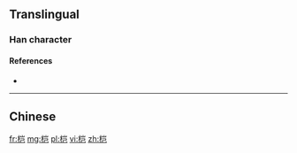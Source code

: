 {{also|榿}}
==Translingual==

===Han character===
{{Han char|rn=75|rad=木|as=06|sn=10|four=|canj=DUSU|ids=⿱木岂}}

====References====
* {{Han ref|kx=0526.211|hdz=21199.060|uh=6864|ud=26724}}

----

==Chinese==
{{zh-see|榿}}

[[fr:桤]]
[[mg:桤]]
[[pl:桤]]
[[vi:桤]]
[[zh:桤]]